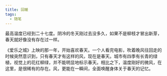 ```yaml
---
title: 回暖
tags:
  - 随笔
---
```


最高温度已经到二十七度。阴冷的冬天刚过去没多久，如果不是柳枝才冒出新芽，春天就好像没有存在过一样。

《爱乐之城》上映的那一年，开始喜欢春天。一个人看完电影，吹着晚风往回走的时候突然意识到，只有春天才有这样的风，现在是春天。城市有四季有长青的绿植，视觉上的花红柳绿，并不能明显地标示春天。相比之下，温度刚好的微风，在这里，是很稀有的存在。风，更能在一瞬间，全面唤醒身体关于春天的记忆。
